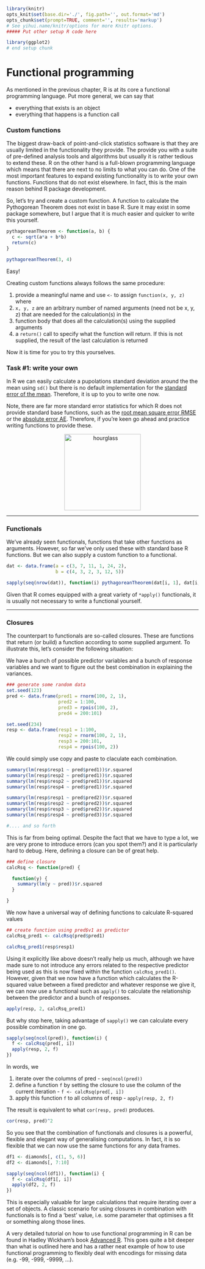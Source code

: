 ```r
library(knitr)
opts_knit$set(base.dir='./', fig.path='', out.format='md')
opts_chunk$set(prompt=TRUE, comment='', results='markup')
# See yihui.name/knitr/options for more Knitr options.
##### Put other setup R code here

library(ggplot2)
# end setup chunk
```
# Functional programming

As mentioned in the previous chapter, R is at its core a functional programming language. Put more general, we can say that

* everything that exists is an object
* everything that happens is a function call

### Custom functions

The biggest draw-back of point-and-click statistics software is that they are usually limited in the functionality they provide. The provide you with a suite of pre-defined analysis tools and algorithms but usually it is rather tedious to extend these. R on the other hand is a full-blown programming language which means that there are next to no limits to what you can do. One of the most important features to expand existing functionality is to write your own functions. Functions that do not exist elsewhere. In fact, this is the main reason behind R package development.

So, let's try and create a custom function. A function to calculate the Pythogorean Theorem does not exist in base R. Sure it may exist in some package somewhere, but I argue that it is much easier and quicker to write this yourself.

```r
pythagoreanTheorem <- function(a, b) {
  c <- sqrt(a*a + b*b)
  return(c)
}

pythagoreanTheorem(3, 4)
```

Easy!

Creating custom functions always follows the same procedure:

1. provide a meaningful name and use `<-` to assign `function(x, y, z)` where
2. `x, y, z` are an arbitrary number of named arguments (need not be x, y, z) that are needed for the calculation(s) in the 
3. function body that does all the calculation(s) using the supplied arguments
4. a `return()` call to specify what the function will return. If this is not supplied, the result of the last calculation is returned

Now it is time for you to try this yourselves.

### Task #1: write your own
In R we can easily calculate a pupolations standard deviation around the the mean using `sd()` but there is no default implementation for the [standard error of the mean](https://en.wikipedia.org/wiki/Standard_error). Therefore, it is up to you to write one now. 

Note, there are far more standard error statistics for which R does not provide standard base functions, such as the [root mean square error RMSE](https://en.wikipedia.org/wiki/Root-mean-square_deviation) or the [absolute error AE](https://en.wikipedia.org/wiki/Approximation_error). Therefore, if you're keen go ahead and practice writing functions to provide these.

<center>
  <img src="https://pixabay.com/static/uploads/photo/2012/04/14/14/04/hourglass-34048_640.png" alt="hourglass" style="width: 200px;"/>
</center>

-------

### Functionals

We've already seen functionals, functions that take other functions as arguments. However, so far we've only used these with standard base R functions. But we can also supply a custom function to a functional.

```r
dat <- data.frame(a = c(3, 7, 11, 1, 24, 2),
                  b = c(4, 3, 2, 3, 12, 5))

sapply(seq(nrow(dat)), function(i) pythagoreanTheorem(dat[i, 1], dat[i, 2]))
```

Given that R comes equipped with a great variety of `*apply()` functionals, it is usually not necessary to write a functional yourself. 

-------

### Closures

The counterpart to functionals are so-called closures. These are functions that return (or build) a function according to some supplied argument. To illustrate this, let's consider the following situation:

We have a bunch of possible predictor variables and a bunch of response variables and we want to figure out the best combination in explaining the variances. 

```r
### generate some random data
set.seed(123)
pred <- data.frame(pred1 = rnorm(100, 2, 1),
                   pred2 = 1:100,
                   pred3 = rpois(100, 2),
                   pred4 = 200:101)

set.seed(234)
resp <- data.frame(resp1 = 1:100,
                   resp2 = rnorm(100, 2, 1),
                   resp3 = 200:101,
                   resp4 = rpois(100, 2))
```

We could simply use copy and paste to claculate each combination.

```r
summary(lm(resp$resp1 ~ pred$pred1))$r.squared
summary(lm(resp$resp2 ~ pred$pred1))$r.squared
summary(lm(resp$resp2 ~ pred$pred1))$r.squared
summary(lm(resp$resp4 ~ pred$pred1))$r.squared

summary(lm(resp$resp1 ~ pred$pred2))$r.squared
summary(lm(resp$resp2 ~ pred$pred2))$r.squared
summary(lm(resp$resp3 ~ pred$pred2))$r.squared
summary(lm(resp$resp4 ~ pred$pred3))$r.squared

#.... and so forth
```

This is far from being optimal. Despite the fact that we have to type a lot, we are very prone to introduce errors (can you spot them?) and it is particularly hard to debug. Here, defining a closure can be of great help.

```r
### define closure
calcRsq <- function(pred) {

  function(y) {
    summary(lm(y ~ pred))$r.squared
  }

}
```

We now have a universal way of defining functions to calculate R-squared values

```r
## create function using pred$v1 as predictor
calcRsq_pred1 <- calcRsq(pred$pred1)

calcRsq_pred1(resp$resp1)
```

Using it explicitly like above doesn't really help us much, although we have made sure to not introduce any errors related to the respective predictor being used as this is now fixed within the function `calcRsq_pred1()`. However, given that we now have a function which calculates the R-squared value between a fixed predictor and whatever response we give it, we can now use a functional such as `apply()` to calculate the relationship between the predictor and a bunch of responses.

```r
apply(resp, 2, calcRsq_pred1)
```

But why stop here, taking advantage of `sapply()` we can calculate every possible combination in one go.

```r
sapply(seq(ncol(pred)), function(i) {
  f <- calcRsq(pred[, i])
  apply(resp, 2, f)
})
```

In words, we 

1. iterate over the columns of pred - `seq(ncol(pred))`
2. define a function `f` by setting the closure to use the column of the current iteration - `f <- calcRsq(pred[, i])`
3. apply this function `f` to all columns of resp - `apply(resp, 2, f)`

The result is equivalent to what `cor(resp, pred)` produces.

```r
cor(resp, pred)^2
```

So you see that the combination of functionals and closures is a powerful, flexible and elegant way of generalising computations. In fact, it is so flexible that we can now use the same functions for any data frames.

```r
df1 <- diamonds[, c(1, 5, 6)]
df2 <- diamonds[, 7:10]

sapply(seq(ncol(df1)), function(i) {
  f <- calcRsq(df1[, i])
  apply(df2, 2, f)
})
```

This is especially valuable for large calculations that require iterating over a set of objects. A classic scenario for using closures in combination with functionals is to find a 'best' value, i.e. some parameter that optimises a fit or something along those lines.

A very detailed tutorial on how to use functional programming in R can be found in Hadley Wickham's book [Advanced R](http://adv-r.had.co.nz/Functional-programming.html). This goes quite a bit deeper than what is outlined here and has a rather neat example of how to use functional programming to flexibly deal with encodings for missing data (e.g. -99, -999, -9999, ...).